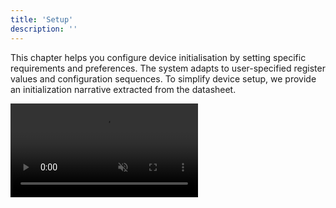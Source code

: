 ```yaml
---
title: 'Setup'
description: ''
---
```


This chapter helps you configure device initialisation by setting specific requirements and preferences. The system adapts to user-specified register values and configuration sequences. To simplify device setup, we provide an initialization narrative extracted from the datasheet.

  <video autoPlay muted loop playsInline className="w-full aspect-video" src="https://embedd.it/img/Setup.mp4" />

Users can add registers to the setup list based on their preferred sequence and configuration.

For easier interaction, all Fields are pulled from Registers and displayed here. For register-based devices, only *Write* and *Read-Write* registers appear in the Setup list. Simply select the desired action by changing field values within each register. The system automatically calculates the total value written to the register and displays it in both decimal and hex formats.

To modify the initialisation sequence, click and drag register numbers to reorder them in the setup list.